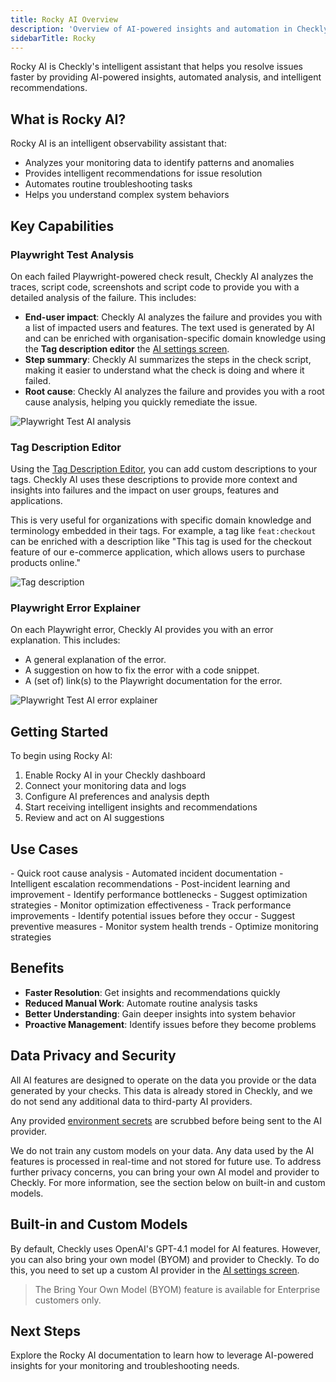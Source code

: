 ```yaml
---
title: Rocky AI Overview
description: 'Overview of AI-powered insights and automation in Checkly'
sidebarTitle: Rocky 
---
```

Rocky AI is Checkly's intelligent assistant that helps you resolve issues faster by providing AI-powered insights, automated analysis, and intelligent recommendations.

## What is Rocky AI?

Rocky AI is an intelligent observability assistant that:

- Analyzes your monitoring data to identify patterns and anomalies
- Provides intelligent recommendations for issue resolution
- Automates routine troubleshooting tasks
- Helps you understand complex system behaviors

## Key Capabilities


### Playwright Test Analysis

On each failed Playwright-powered check result, Checkly AI analyzes the traces, script code, screenshots and script code to provide you with a detailed analysis of the failure. 
This includes:

- **End-user impact**: Checkly AI analyzes the failure and provides you with a list of impacted users and features. The text used is generated by AI and can be enriched with organisation-specific domain knowledge using the **Tag description editor** the [AI settings screen](https://app.checklyhq.com/settings/account/ai).
- **Step summary**: Checkly AI summarizes the steps in the check script, making it easier to understand what the check is doing and where it failed.
- **Root cause**: Checkly AI analyzes the failure and provides you with a root cause analysis, helping you quickly remediate the issue.

![Playwright Test AI analysis](/images/docs/images/ai/pwt-test-analysis-example.png)


### Tag Description Editor

Using the [Tag Description Editor](https://app.checklyhq.com/settings/account/ai), you can add custom descriptions to your tags. Checkly AI uses these descriptions to 
provide more context and insights into failures and the impact on user groups, features and applications. 

This is very useful for organizations with specific domain knowledge and terminology embedded in their tags. For example,
a tag like `feat:checkout` can be enriched with a description like "This tag is used for the checkout feature of our e-commerce application, which allows users to purchase products online."

![Tag description](/images/docs/images/ai/tag-description-example.png)

### Playwright Error Explainer

On each Playwright error, Checkly AI provides you with an error explanation. This includes:

- A general explanation of the error.
- A suggestion on how to fix the error with a code snippet.
- A (set of) link(s) to the Playwright documentation for the error.

![Playwright Test AI error explainer](/images/docs/images/ai/pwt-error-explainer-example.png)


## Getting Started

To begin using Rocky AI:

1. Enable Rocky AI in your Checkly dashboard
2. Connect your monitoring data and logs
3. Configure AI preferences and analysis depth
4. Start receiving intelligent insights and recommendations
5. Review and act on AI suggestions

## Use Cases

<Accordion title="Incident Response">
- Quick root cause analysis
- Automated incident documentation
- Intelligent escalation recommendations
- Post-incident learning and improvement
</Accordion>

<Accordion title="Performance Optimization">
- Identify performance bottlenecks
- Suggest optimization strategies
- Monitor optimization effectiveness
- Track performance improvements
</Accordion>

<Accordion title="Proactive Monitoring">
- Identify potential issues before they occur
- Suggest preventive measures
- Monitor system health trends
- Optimize monitoring strategies
</Accordion>

## Benefits

- **Faster Resolution**: Get insights and recommendations quickly
- **Reduced Manual Work**: Automate routine analysis tasks
- **Better Understanding**: Gain deeper insights into system behavior
- **Proactive Management**: Identify issues before they become problems

## Data Privacy and Security

All AI features are designed to operate on the data you provide or the data generated by your checks. This data is already 
stored in Checkly, and we do not send any additional data to third-party AI providers. 

Any provided [environment secrets](https://www.checklyhq.com/docs/api-checks/variables/) are scrubbed before being sent to the AI provider.

We do not train any custom models on your data. Any data used by the AI features is processed in real-time and not stored for future use.
To address further privacy concerns, you can bring your own AI model and provider to Checkly. For more information, see the section below on built-in and custom models.

## Built-in and Custom Models

By default, Checkly uses OpenAI's GPT-4.1 model for AI features. However, you can also bring your own model (BYOM) and provider to Checkly.
To do this, you need to set up a custom AI provider in the [AI settings screen](https://app.checklyhq.com/settings/account/ai).

> The Bring Your Own Model (BYOM) feature is available for Enterprise customers only.


## Next Steps

Explore the Rocky AI documentation to learn how to leverage AI-powered insights for your monitoring and troubleshooting needs. 
